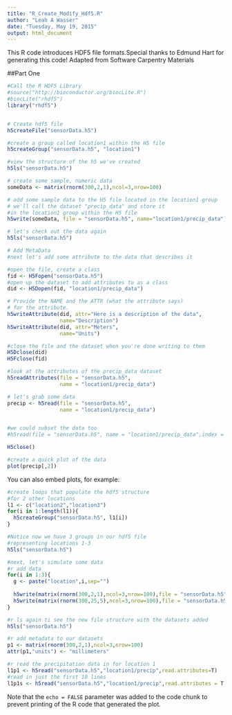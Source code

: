 ```yaml
---
title: "R_Create_Modify_Hdf5.R"
author: "Leah A Wasser"
date: "Tuesday, May 19, 2015"
output: html_document
---
```


This R code introduces HDF5 file formats.Special thanks to Edmund Hart for generating this code! Adapted from Software Carpentry Materials

##Part One

```r

#Call the R HDF5 Library
#source("http://bioconductor.org/biocLite.R")
#biocLite("rhdf5")
library("rhdf5")


# Create hdf5 file
h5createFile("sensorData.h5")

#create a group called location1 within the H5 file
h5createGroup("sensorData.h5", "location1")

#view the structure of the h5 we've created
h5ls("sensorData.h5")

# create some sample, numeric data
someData <- matrix(rnorm(300,2,1),ncol=3,nrow=100)

# add some sample data to the H5 file located in the location1 group
# we'll call the dataset "precip_data" and store it 
#in the location1 group within the H5 file
h5write(someData, file = "sensorData.h5", name="location1/precip_data")

# let's check out the data again
h5ls("sensorData.h5")

# Add MetaData
#next let's add some attribute to the data that describes it

#open the file, create a class
fid <- H5Fopen("sensorData.h5")
#open up the dataset to add attributes to as a class
did <- H5Dopen(fid, "location1/precip_data")

# Provide the NAME and the ATTR (what the attribute says) 
# for the attribute.
h5writeAttribute(did, attr="Here is a description of the data",
                 name="Description")
h5writeAttribute(did, attr="Meters",
                 name="Units")

#close the file and the dataset when you're done writing to them
H5Dclose(did)
H5Fclose(fid)

#look at the attributes of the precip_data dataset
h5readAttributes(file = "sensorData.h5", 
                 name = "location1/precip_data")

# let's grab some data
precip <- h5read(file = "sensorData.h5", 
                 name = "location1/precip_data")


#we could subset the data too
#h5read(file = "sensorData.h5", name = "location1/precip_data",index = list(1:100,1) )

H5close()

#create a quick plot of the data
plot(precip[,2])

```

You can also embed plots, for example:

```r
#create loops that populate the hdf5 structure 
#for 2 other locations
l1 <- c("location2","location3")
for(i in 1:length(l1)){
  h5createGroup("sensorData.h5", l1[i])
}

#Notice now we have 3 groups in our hdf5 file
#representing locations 1-3
h5ls("sensorData.h5")

#next, let's simulate some data
#r add data
for(i in 1:3){
  g <- paste("location",i,sep="")
  
  h5write(matrix(rnorm(300,2,1),ncol=3,nrow=100),file = "sensorData.h5",paste(g,"precip",sep="/"))
  h5write(matrix(rnorm(300,25,5),ncol=3,nrow=100),file = "sensorData.h5",paste(g,"temp",sep="/"))
}

#r ls again ti see the new file structure with the datasets added
h5ls("sensorData.h5")

#r add metadata to our datasets
p1 <- matrix(rnorm(300,2,1),ncol=3,nrow=100) 
attr(p1,"units") <- "millimeters"

#r read the precipitation data in for location 1
l1p1 <- h5read("sensorData.h5","location1/precip",read.attributes=T)
#read in just the first 10 lines 
l1p1s <- h5read("sensorData.h5","location1/precip",read.attributes = T,index = list(1:10,NULL))
```

Note that the `echo = FALSE` parameter was added to the code chunk to prevent printing of the R code that generated the plot.
